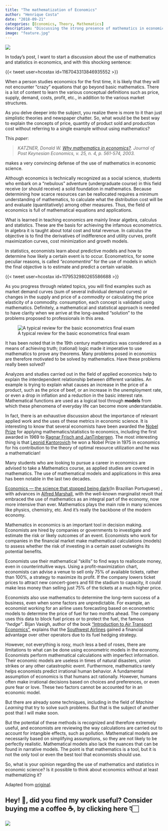 ```yaml
---
title: "The mathematization of Economics"
author: "Henrique Costa"
date: "2018-09-21"
categories: [Economics, Theory, Mathematics]
description: "Discussing the strong presence of mathematics in economics"
image: "feature.jpg"
---
```


![](feature.jpg)

In today's post, I want to start a discussion about the use of mathematics and statistics in economics, and with this shocking sentence:

{{< tweet user=hcostax id=1167043313846935552 >}}

When a person studies economics for the first time, it is likely that they will not encounter "crazy" equations that go beyond basic mathematics. There is a lot of content to learn the various conceptual definitions such as price, supply, demand, costs, profit, etc., in addition to the various market structures.

As you delve deeper into the subject, you realize there is more to it than just simplistic theories and newspaper chatter. So, what would be the best way to explain the concepts of price, quantity of product sold and production cost without referring to a single example without using mathematics?

This *paper*:

> *KATZNER, Donald W. [Why mathematics in economics?](https://www.jstor.org/stable/4538849?seq=1). Journal of Post Keynesian Economics, v. 25, n. 4, p. 561-574, 2003.*

makes a very convincing defense of the use of mathematics in economic science.

Although economics is technically recognized as a social science, students who embark on a "nebulous" adventure (undergraduate course) in this field receive (or should receive) a solid foundation in mathematics. Because determining how scarce resources can be reallocated requires a minimum understanding of mathematics, to calculate what the distribution cost will be and evaluate (quantitatively) among other measures. Thus, the field of economics is full of mathematical equations and applications.

What is learned in teaching economics are mainly linear algebra, calculus and statistics. These are the basis for achieving the infamous econometrics. In algebra it is taught about total cost and total revenue. In calculus the objective is to find the derivatives of indifference and utility curves, profit maximization curves, cost minimization and growth models.

In statistics, economists learn about predictive models and how to determine how likely a certain event is to occur. Econometrics, for some peculiar reasons, is called *"economentira"* for the use of models in which the final objective is to estimate and predict a certain variable.

{{< tweet user=hcostax id=1179532980265586688 >}}

As you progress through related topics, you will find examples such as market demand curves (sum of several individual demand curves) or changes in the supply and price of a *commodity* or calculating the price elasticity of a commodity. consumption, each concept is validated using mathematics. Definitely, a mathematical and statistical approach is needed to have clarity when we arrive at the long-awaited "solution" to the problems proposed to professionals in this area.

![A typical review for the basic econometrics final exam](./img/econometria.jpg)

It has been noted that in the 19th century mathematics was considered as a means of achieving truth; (rational) logic made it imperative to use mathematics to prove any theorems. Many problems posed in economics are therefore motivated to be solved by mathematics. Have these problems really been solved?

Analyzes and studies carried out in the field of applied economics help to explain the interdependent relationship between different variables. An example is trying to explain what causes an increase in the price of a product, such as the price of beef, or an increase in the unemployment rate, or even a drop in inflation and a reduction in the basic interest rate. Mathematical functions are used as a logical tool through **models** from which these phenomena of everyday life can become more understandable.

In fact, there is an exhaustive discussion about the importance of relevant applied work and the uses of these metrics in economic science. It is interesting to know that several economists have been awarded the [Nobel Prize](https://pt.wikipedia.org/wiki/Pr%C3%A9mio_de_Ci%C3%AAncias_Econ%C3%B3micas_em_Mem%C3%B3ria_de_Alfred_Nobel) for applying mathematics/statistics to economics, including the first awarded in 1969 to [Ragnar Frisch and JanTinbergen](https://www.jstor.org/stable/1402316?seq=1). The most interesting thing is that [Leonid Kantorovich](https://pt.wikipedia.org/wiki/Leonid_Kantorovich) he won a Nobel Prize in 1975 in economics for his contribution to the theory of optimal resource utilization and he was a mathematician!

Many students who are looking to pursue a career in economics are advised to take a Mathematics course, as applied studies are covered in mathematics. The use of mathematical models and applications in this area has been notable in the last two decades.

[Economics --- the science that stopped being dark](https://valor.globo.com/eu-e/noticia/2012/10/23/como-a-teoria-economica-deixou-de-ser-uma-ciencia-sombria.ghtml)(In Brazilian Portuguese) , with advances in [Alfred Marshall](https://pt.wikipedia.org/wiki/Alfred_Marshall), with the well-known marginalist revolt that embraced the use of mathematics as an integral part of the economy, now more intensive than ever. Mathematics plays the main role in many sciences like physics, chemistry, etc. And it's really the backbone of the modern economy.

Mathematics in economics is an important tool in decision making. Economists are hired by companies or governments to investigate and estimate the risk or likely outcomes of an event. Economists who work for companies in the financial market make mathematical calculations (models) to assess whether the risk of investing in a certain asset outweighs its potential benefits.

Economists use their mathematical "skills" to find ways to reallocate money, even in counterintuitive ways. Using a profit-maximization chart, economists can advise a venue to sell only 75% of available tickets, rather than 100%, a strategy to maximize its profit. If the company lowers ticket prices to attract new concert-goers and fill the stadium to capacity, it could make less money than selling just 75% of the tickets at a much higher price.

Economists also use mathematics to determine the long-term success of a business, even when some factors are unpredictable. For example, an economist working for an airline uses forecasting based on econometric models to determine the price of fuel for two months ahead. The company uses this data to block fuel prices or to protect the fuel, the famous *"hedge"*. Bijan Vasigh, author of the book ["Introduction to Air Transport Economics"](https://www.amazon.com/Introduction-Air-Transport-Economics-Applications/dp/1409454878), explains that the [Southwest Airlines](https://www.southwest.com) gained a financial advantage over other operators due to its fuel hedging strategy.

However, not everything is rosy, much less a bed of roses, there are limitations to what can be done using econometric models in the economy. Economists perform mathematical calculations with imperfect information. Their economic models are useless in times of natural disasters, union strikes or any other catastrophic event. Furthermore, mathematics rarely helps economists predict irrational human behavior. A fundamental assumption of economics is that humans act rationally. However, humans often make irrational decisions based on choices and preferences, or even pure fear or love. These two factors cannot be accounted for in an economic model.

But there are already some techniques, including in the field of *Machine Learning* that try to solve such problems. But that is the subject of another post that I will make soon.

But the potential of these methods is recognized and therefore extremely useful, and economists are reviewing the way calculations are carried out to account for intangible effects, such as pollution. Mathematical models are necessarily based on simplifying assumptions, so they are not likely to be perfectly realistic. Mathematical models also lack the nuances that can be found in narrative models. The point is that mathematics is a tool, but it is not the only tool or even the best tool that economists should use.

So, what is your opinion regarding the use of mathematics and statistics in economic science? Is it possible to think about economics without at least mathematizing it?

Adapted from [original](https://medium.com/the-empirical-mode/o-uso-da-matem%C3%A1tica-na-economia-6d6de2e39dab).

::: callout-note
# Hey! 👋, did you find my work useful? Consider buying me a coffee ☕, by clicking here 👇🏻

<a href="https://www.buymeacoffee.com/hcostax"><img src="https://img.buymeacoffee.com/button-api/?text=Buy me a coffee&amp;emoji=&amp;slug =hcostax&amp;button_colour=5F7FFF&amp;font_colour=ffffff&amp;font_family=Cookie&amp;outline_colour=000000&amp;coffee_colour=FFDD00"/></a>
:::